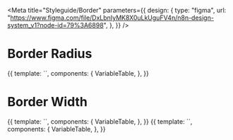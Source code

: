 
<Meta
  title="Styleguide/Border"
  parameters={{
    design: {
      type: "figma",
      url: "https://www.figma.com/file/DxLbnIyMK8X0uLkUguFV4n/n8n-design-system_v1?node-id=79%3A6898",
    },
  }}
/>

# Border Radius

<Canvas>
  <Story name="border-radius">
    {{
      template: `<variable-table :variables="['--border-radius-small','--border-radius-base']" />`,
      components: {
        VariableTable,
      },
    }}
  </Story>
</Canvas>

# Border Width

<Canvas>
  <Story name="border-width">
    {{
      template: `<variable-table :variables="['--border-width-base']" />`,
      components: {
        VariableTable,
      },
    }}
  </Story>
</Canvas>

<Canvas>
  <Story name="border-style">
    {{
      template: `<variable-table :variables="['--border-style-base']" />`,
      components: {
        VariableTable,
      },
    }}
  </Story>
</Canvas>
